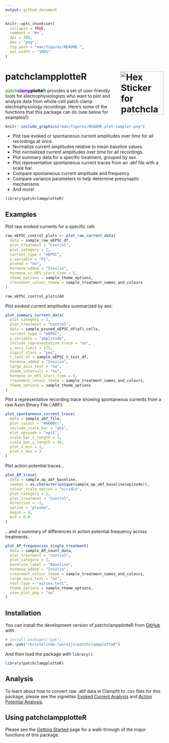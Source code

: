 ```yaml
---
output: github_document
---
```


<!-- README.md is generated from README.Rmd. Please edit that file -->

```r
knitr::opts_chunk$set(
  collapse = TRUE,
  comment = "#>",
  dpi = 300,
  dev = "png",
  fig.path = "man/figures/README-",
  out.width = "100%"
)
```

# patchclampplotteR <img src="man/figures/logo.png" align="right" height="138" alt="Hex Sticker for patchclampplotter package showing a neuron with electrodes inside it." />

<!-- badges: start -->
<!-- badges: end -->


<span style="color:#55b323;font-weight:bold;">patch</span><span
style="color:#6600cc;font-weight:bold;">clamp</span><span style="color:
black;font-weight:bold;">plotte</span><span
style="color:#0093fb;font-weight:bold;">R</span> provides a set of user-friendly
tools for electrophysiologists who want to plot and analyze data from whole-cell
patch clamp electrophysiology recordings. Here's some of the functions that this
package can do (see below for examples!):


```r
knitr::include_graphics("man/figures/README-plot-sampler.png")
```

* Plot raw evoked or spontaneous current amplitudes over time for all recordings at once.
* Normalize current amplitudes relative to mean baseline values.
* Plot normalized current amplitudes over time for all recordings.
* Plot summary data for a specific treatment, grouped by sex.
* Plot representative spontaneous current traces from an .abf file with a scale bar.
* Compare spontaneous current amplitude and frequency
* Compare variance parameters to help determine presynaptic mechanisms.
* And more!

```r
library(patchclampplotteR)
```


## Examples

Plot raw evoked currents for a specific cell:

```r
raw_eEPSC_control_plots <- plot_raw_current_data(
  data = sample_raw_eEPSC_df,
  plot_treatment = "Control",
  plot_category = 2,
  current_type = "eEPSC",
  y_variable = "P1",
  pruned = "no",
  hormone_added = "Insulin",
  hormone_or_HFS_start_time = 5,
  theme_options = sample_theme_options,
  treatment_colour_theme = sample_treatment_names_and_colours
)

raw_eEPSC_control_plots$AO
```


Plot evoked current amplitudes summarized by sex:  


```r
plot_summary_current_data(
  plot_category = 2,
  plot_treatment = "Control",
  data = sample_pruned_eEPSC_df$all_cells,
  current_type = "eEPSC",
  y_variable = "amplitude",
  include_representative_trace = "no",
  y_axis_limit = 175,
  signif_stars = "yes",
  t_test_df = sample_eEPSC_t_test_df,
  hormone_added = "Insulin",
  large_axis_text = "no",
  shade_intervals = "no",
  hormone_or_HFS_start_time = 5,
  treatment_colour_theme = sample_treatment_names_and_colours,
  theme_options = sample_theme_options
)
```

Plot a representative recording trace showing spontaneous currents from a raw Axon Binary File (.ABF):

```r
plot_spontaneous_current_trace(
  data = sample_abf_file,
  plot_colour = "#6600cc",
  include_scale_bar = "yes",
  plot_episode = "epi1",
  scale_bar_x_length = 1,
  scale_bar_y_length = 10,
  plot_x_min = 1,
  plot_x_max = 3
)
```


Plot action potential traces...

```r
plot_AP_trace(
  data = sample_ap_abf_baseline,
  sweeps = as.character(unique(sample_ap_abf_baseline$episode)),
  colour_scale_option = "viridis",
  plot_category = 2,
  plot_treatment = "Control",
  direction = -1,
  option = "plasma",
  begin = 0,
  end = 0.8
)
```




...and a summary of differences in action potential frequency across treatments.

```r
plot_AP_frequencies_single_treatment(
  data = sample_AP_count_data,
  plot_treatment = "Control",
  plot_category = 2,
  baseline_label = "Baseline",
  hormone_added = "Insulin",
  treatment_colour_theme = sample_treatment_names_and_colours,
  large_axis_text = "no",
  test_type = "wilcox.test",
  theme_options = sample_theme_options,
  save_plot_png = "no"
)
```

## Installation

You can install the development version of patchclampplotteR from
[GitHub](https://github.com/) with:

```r
# install.packages("pak")
pak::pak("christelinda-laureijs/patchclampplotteR")
```

And then load the package with `library()`:

```r
library(patchclampplotteR)
```

## Analysis

To learn about how to convert raw .abf data in Clampfit to .csv files for this package, please see the vignettes [Evoked Current Analysis](https://christelinda-laureijs.github.io/patchclampplotteR/articles/evoked-current-analysis.html) and [Action Potential Analysis](https://christelinda-laureijs.github.io/patchclampplotteR/articles/action-potential-analysis.html). 

## Using patchclampplotteR

Please see the [Getting Started](https://christelinda-laureijs.github.io/patchclampplotteR/articles/patchclampplotteR.html) page for a walk-through of the major functions of this package.
